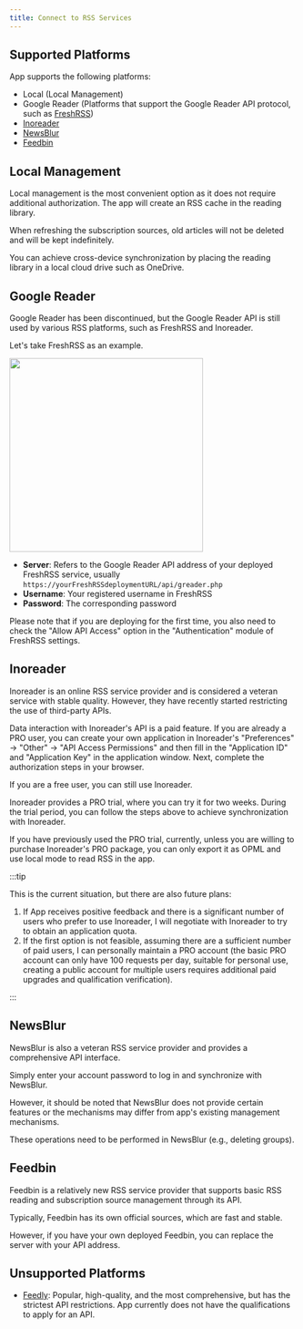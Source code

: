 ```yaml
---
title: Connect to RSS Services
---
```



## Supported Platforms

App supports the following platforms:

- Local (Local Management)
- Google Reader (Platforms that support the Google Reader API protocol, such as [FreshRSS](https://www.freshrss.org))
- [Inoreader](https://www.inoreader.com)
- [NewsBlur](https://www.newsblur.com)
- [Feedbin](https://feedbin.com)

## Local Management

Local management is the most convenient option as it does not require additional authorization. The app will create an RSS cache in the reading library.

When refreshing the subscription sources, old articles will not be deleted and will be kept indefinitely.

You can achieve cross-device synchronization by placing the reading library in a local cloud drive such as OneDrive.

## Google Reader

Google Reader has been discontinued, but the Google Reader API is still used by various RSS platforms, such as FreshRSS and Inoreader.

Let's take FreshRSS as an example.

<img src={gReaderAuth} width="340px" />

- **Server**: Refers to the Google Reader API address of your deployed FreshRSS service, usually `https://yourFreshRSSdeploymentURL/api/greader.php`
- **Username**: Your registered username in FreshRSS
- **Password**: The corresponding password

Please note that if you are deploying for the first time, you also need to check the "Allow API Access" option in the "Authentication" module of FreshRSS settings.

## Inoreader

Inoreader is an online RSS service provider and is considered a veteran service with stable quality. However, they have recently started restricting the use of third-party APIs.

Data interaction with Inoreader's API is a paid feature. If you are already a PRO user, you can create your own application in Inoreader's "Preferences" -> "Other" -> "API Access Permissions" and then fill in the "Application ID" and "Application Key" in the application window.
Next, complete the authorization steps in your browser.

If you are a free user, you can still use Inoreader.

Inoreader provides a PRO trial, where you can try it for two weeks. During the trial period, you can follow the steps above to achieve synchronization with Inoreader.

If you have previously used the PRO trial, currently, unless you are willing to purchase Inoreader's PRO package, you can only export it as OPML and use local mode to read RSS in the app.

:::tip

This is the current situation, but there are also future plans:

1. If App receives positive feedback and there is a significant number of users who prefer to use Inoreader, I will negotiate with Inoreader to try to obtain an application quota.
2. If the first option is not feasible, assuming there are a sufficient number of paid users, I can personally maintain a PRO account (the basic PRO account can only have 100 requests per day, suitable for personal use, creating a public account for multiple users requires additional paid upgrades and qualification verification).

:::

## NewsBlur

NewsBlur is also a veteran RSS service provider and provides a comprehensive API interface.

Simply enter your account password to log in and synchronize with NewsBlur.

However, it should be noted that NewsBlur does not provide certain features or the mechanisms may differ from app's existing management mechanisms.

These operations need to be performed in NewsBlur (e.g., deleting groups).

## Feedbin

Feedbin is a relatively new RSS service provider that supports basic RSS reading and subscription source management through its API.

Typically, Feedbin has its own official sources, which are fast and stable.

However, if you have your own deployed Feedbin, you can replace the server with your API address.

## Unsupported Platforms

- [Feedly](https://feedly.com/): Popular, high-quality, and the most comprehensive, but has the strictest API restrictions. App currently does not have the qualifications to apply for an API.